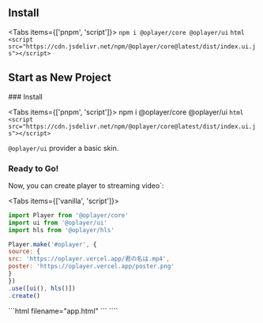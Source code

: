 ## Install


<Tabs items={['pnpm', 'script']}>
  <Tab>```npm i @oplayer/core @oplayer/ui```</Tab>
  <Tab>
    ```html
    <script src="https://cdn.jsdelivr.net/npm/@oplayer/core@latest/dist/index.ui.js"></script>
    ```
  </Tab>
</Tabs>

## Start as New Project

<Steps>
### Install

<Tabs items={['pnpm', 'script']}>
  <Tab>npm i @oplayer/core @oplayer/ui</Tab>
  <Tab>
    ```html
    <script src="https://cdn.jsdelivr.net/npm/@oplayer/core@latest/dist/index.ui.js"></script>
    ```
  </Tab>
</Tabs>

<Callout>`@oplayer/ui` provider a basic skin.</Callout>

### Ready to Go!

Now, you can create player to streaming video`:

<Tabs items={['vanilla', 'script']}>
  <Tab>
  ```js filename="app.js"
import Player from '@oplayer/core'
import ui from '@oplayer/ui'
import hls from '@oplayer/hls'

Player.make('#oplayer', {
source: {
src: 'https://oplayer.vercel.app/君の名は.mp4',
poster: 'https://oplayer.vercel.app/poster.png'
}
})
.use([ui(), hls()])
.create()

````
  </Tab>
  <Tab>
    ```html filename="app.html"
  <script>
  OPlayer.make('#oplayer', {
    source: {
      src: 'https://oplayer.vercel.app/君の名は.mp4',
      poster: 'https://oplayer.vercel.app/poster.png'
    }
  })
    .use([OPlayer.ui(), OHls()])
    .create()
</script>
    ```
  </Tab>
</Tabs>

</Steps>
````
